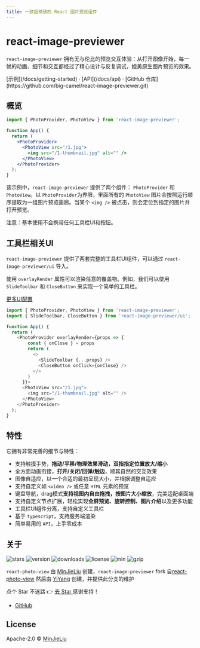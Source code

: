 ```yaml
---
title: 一款超精致的 React 图片预览组件
---
```




<h1 tw="text-center font-bold md:text-5xl mt-8">react-image-previewer</h1>

<Bleed>
  <Features />
</Bleed>

`react-image-previewer` 拥有无与伦比的预览交互体验：从打开图像开始，每一帧的动画、细节和交互都经过了精心设计与反复调试，媲美原生图片预览的效果。

<div tw="mt-16 mb-20 text-center">
  [示例](/docs/getting-started) · [API](/docs/api) · [GitHub 仓库](https://github.com/big-camel/react-image-previewer.git)
</div>

<Index />

## 概览

```jsx
import { PhotoProvider, PhotoView } from 'react-image-previewer';

function App() {
  return (
    <PhotoProvider>
      <PhotoView src="/1.jpg">
        <img src="/1-thumbnail.jpg" alt="" />
      </PhotoView>
    </PhotoProvider>
  );
}
```

该示例中，`react-image-previewer` 提供了两个组件： `PhotoProvider` 和 `PhotoView`。以 `PhotoProvider`为界限，里面所有的 `PhotoView` 图片会按照运行顺序提取为一组图片预览画廊。当某个 `<img />` 被点击，则会定位到指定的图片并打开预览。

<Callout emoji="💡">
  注意：基本使用不会携带任何工具栏UI和按钮。
</Callout>

## 工具栏相关UI

`react-image-previewer` 提供了两套完整的工具栏UI组件，可以通过 `react-image-previewer/ui` 导入。

使用 `overlayRender` 属性可以渲染任意的覆盖物。例如，我们可以使用 `SlideToolbar` 和 `CloseButton` 来实现一个简单的工具栏。

[更多UI配置](/docs/getting-started#ui)

```js
import { PhotoProvider, PhotoView } from 'react-image-previewer';
import { SlideToolbar, CloseButton } from 'react-image-previewer/ui';

function App() {
  return (
    <PhotoProvider overlayRender={props => {
        const { onClose } = props
        return (
          <>
            <SlideToolbar {...props} />
            <CloseButton onClick={onClose} />
          </>
        )
      }}>
      <PhotoView src="/1.jpg">
        <img src="/1-thumbnail.jpg" alt="" />
      </PhotoView>
    </PhotoProvider>
  );
}
```

## 特性

它拥有非常完善的细节与特性：

- 支持触摸手势，**拖动/平移/物理效果滑动，双指指定位置放大/缩小**
- 全方面动画衔接，**打开/关闭/回弹/触边**，顺其自然的交互效果
- 图像自适应，以一个合适的最初呈现大小，并根据调整自适应
- 支持自定义如 `<video />` 或任意 `HTML` 元素的预览
- 键盘导航，drag模式**支持视图内自由拖拽，按图片大小缩放**，完美适配桌面端
- 支持自定义节点扩展，轻松实现**全屏预览、旋转控制、图片介绍**以及更多功能
- 工具栏UI组件分离，支持自定义工具栏
- 基于 `typescript`，支持服务端渲染
- 简单易用的 `API`，上手零成本

## 关于

<p tw="flex flex-wrap">
  <img
    alt="stars"
    src="https://badgen.net/github/stars/big-camel/react-image-previewer"
    tw="mr-2 mb-2"
  />
  <img
    alt="version"
    src="https://img.shields.io/npm/v/react-image-previewer.svg?style=flat-square"
    tw="mr-2 mb-2"
  />
  <img
    alt="downloads"
    src="http://img.shields.io/npm/dm/react-image-previewer.svg?style=flat-square"
    tw="mr-2 mb-2"
  />
  <img alt="license" src="https://badgen.net/npm/license/react-image-previewer" tw="mr-2 mb-2" />
  <img
    alt="min"
    src="https://badgen.net/bundlephobia/min/react-image-previewer?label=minified"
    tw="mr-2 mb-2"
  />
  <img
    alt="gzip"
    src="https://badgen.net/bundlephobia/minzip/react-image-previewer?label=gzip"
    tw="mr-2 mb-2"
  />
</p>

`react-photo-view` 由 [MinJieLiu](https://github.com/MinJieLiu) 创建，`react-image-previewer` fork 自[react-photo-view](https://github.com/MinJieLiu/react-photo-view) 然后由 [YiYang](https://github.com/big-camel) 创建，并提供此分支的维护

<Callout emoji="😄">
  <span>点个 Star 不迷路 👉 </span>
  <a tw="inline-block" href="https://github.com/big-camel/react-image-previewer" target="_blank">
    去 Star
  </a>
  <span> 感谢支持！</span>
</Callout>

- [GitHub](https://github.com/big-camel)

## License

Apache-2.0 © [MinJieLiu](https://github.com/MinJieLiu)
